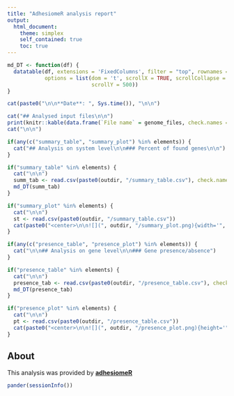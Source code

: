 ```yaml
---
title: "AdhesiomeR analysis report"
output:
  html_document:
    theme: simplex
    self_contained: true
    toc: true
---
```


<style>
img {
    max-width: none;

    /* other options:
    max-width: 200%;
    max-width: 700px;
    max-width: 9in;
    max-width: 25cm;
    etc
    */
}
</style>

```r

md_DT <- function(df) {
  datatable(df, extensions = 'FixedColumns', filter = "top", rownames = FALSE, style = "bootstrap",
            options = list(dom = 't', scrollX = TRUE, scrollCollapse = TRUE,
                           scrollY = 500))
}

cat(paste0("\n\n**Date**: ", Sys.time()), "\n\n")

cat("## Analysed input files\n\n")
print(knitr::kable(data.frame(`File name` = genome_files, check.names = FALSE)))
cat("\n\n")

if(any(c("summary_table", "summary_plot") %in% elements)) {
  cat("## Analysis on system level\n\n### Percent of found genes\n\n")
}

if("summary_table" %in% elements) {
  cat("\n\n")
  summ_tab <- read.csv(paste0(outdir, "/summary_table.csv"), check.names = FALSE)
  md_DT(summ_tab)
}

if("summary_plot" %in% elements) {
  cat("\n\n")
  st <- read.csv(paste0(outdir, "/summary_table.csv"))
  cat(paste0("<center>\n\n![](", outdir, "/summary_plot.png){width='", 300+8*ncol(st),"px'}\n</center>"))
}

```

```r
if(any(c("presence_table", "presence_plot") %in% elements)) {
  cat("\n\n## Analysis on gene level\n\n### Gene presence/absence")
}

if("presence_table" %in% elements) {
  cat("\n\n")
  presence_tab <- read.csv(paste0(outdir, "/presence_table.csv"), check.names = FALSE)
  md_DT(presence_tab)
}

if("presence_plot" %in% elements) {
  cat("\n\n")
  pt <- read.csv(paste0(outdir, "/presence_table.csv"))
  cat(paste0("<center>\n\n![](", outdir, "/presence_plot.png){height='", 200+5*ncol(pt),"px'}</center>"))
}

```


## About

This analysis was provided by [**adhesiomeR**](https://github.com/ksidorczuk/adhesiomeR)

```r
pander(sessionInfo())
```


